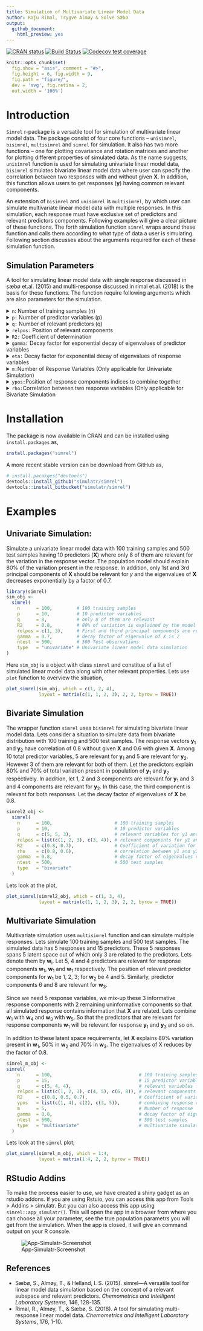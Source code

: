 ```yaml
---
title: Simulation of Multivariate Linear Model Data
author: Raju Rimal, Trygve Almøy & Solve Sæbø
output:
  github_document:
    html_preview: yes
---
```


[![CRAN status](https://www.r-pkg.org/badges/version/simrel)](https://cran.r-project.org/package=simrel)
[![Build Status](https://travis-ci.org/simulatr/simrel.svg?branch=master)](https://travis-ci.org/simulatr/simrel)
[![Codecov test coverage](https://codecov.io/gh/simulatr/simrel/branch/master/graph/badge.svg)](https://codecov.io/gh/simulatr/simrel?branch=master)

```r
knitr::opts_chunk$set(
  fig.show = "asis", comment = "#>",
  fig.height = 6, fig.width = 9,
  fig.path = "figure/",
  dev = 'svg', fig.retina = 2,
  out.width = '100%')
```

# Introduction
`Simrel` r-package is a versatile tool for simulation of multivariate linear model data. The package consist of four core functions -- `unisimrel`, `bisimrel`, `multisimrel` and `simrel` for simulation. It also has two more functions -- one for plotting covariance and rotation matrices and another for plotting different properties of simulated data. As the name suggests, `unisimrel` function is used for simulating univariate linear model data, `bisimrel` simulates bivariate linear model data where user can specify the correlation between two responses with and without given **X**. In addition, this function allows users to get responses (**y**) having common relevant components.

An extension of `bisimrel` and `unisimrel` is `multisimrel`, by which user can simulate multivariate linear model data with multiple responses. In this simulation, each response must have exclusive set of predictors and relevant predictors components. Following examples will give a clear picture of these functions. The forth simulation function `simrel` wraps around these function and calls them according to what type of data a user is simulating. Following section discusses about the arguments required for each of these simulation function.

## Simulation Parameters
A tool for simulating linear model data with single response discussed in sæbø et.al. (2015) and multi-response discussed in rimal et.al. (2018) is the basis for these functions. The function require following arguments which are also parameters for the simulation.

<details>
<summary><code>n</code>: Number of training samples (n)</summary>
An integer for number of training samples. For example: <code>n = 1000</code> simulates 1000 training observations.
</details>

<details>
<summary><code>p:</code> Number of predictor variables (p)</summary>
An integer for number of predictor variables. <code>p = 150</code> gives data with 150 predictor variables.
</details>

<details>
<summary><code>q:</code> Number of relevant predictors (q)</summary>
An integer for the number of predictor variables that are relevant for the response. For example: <code>q = 15</code> results 15 predictors out of <code>p</code> relevant for the response.
</details>

<details>
<summary><code>relpos:</code> Position of relevant components</summary>
A vector of position index of relevant principal components of <strong>x</strong>. For instance, <code>relpos = c(1, 2, 3, 5)</code> will give data with 4 relevant components at position 1, 2, 3 and 5.
</details>

<details>
<summary><code>R2:</code> Coefficient of determination</summary>
A decimal value between 0 and 1 specifying the coefficient of determination. Input of <code>R2 = 0.8</code> gives data with 0.8 coefficient of determination.
</details>

<details>
<summary><code>gamma:</code> Decay factor for exponential decay of eigenvalues of predictor variables</summary>
A numeric value greater than 0. It is a factor controlling exponential decay of eigenvalues of predictor variables. For <code>p</code> predictors, the eigenvalues are computed as <code>exp(-gamma(i-1))</code> for <code>i=1, 2, ..., p</code> so that, higher the value of <code>gamma</code> steeper will be the decay of eigenvalues. Since steeper eigenvalues corresponds to high multicollinearity in data, <code>gamma</code> also controls the multicollinearity present in the simulated data.

```r
library(ggplot2)
x <- 1:15
gamma <- c(0.2, 0.4, 0.8, 1.2)
lambda <- sapply(gamma, function(g) exp(-1 * g * (x - 1)))
colnames(lambda) <- gamma
dta <- as.data.frame(cbind(x, lambda))
dta <- reshape2::melt(dta, 1, variable.name = "gamma", value.name = "eigenvalues")
plt <- qplot(x, eigenvalues, color = gamma, geom = c("point", "line"), data = dta)
plt + theme(legend.position = "top")
```

</details>

<details>
<summary><code>eta:</code> Decay factor for exponential decay of eigenvalues of response variables</summary>
Similar to <code>gamma</code>, it is a factor controlling exponential decay of eigenvalues of response variables. For <code>m</code> responses, the eigenvalues are computed as <code>exp(-eta(j-1))</code> for <code>j=1, 2, ..., m</code> so that, higher the value of <code>eta</code> steeper will be the decay of eigenvalues.
</details>

<details>
<summary><code>m:</code>Number of Response Variables (Only applicable for Univariate Simulation)</summary>
An integer specifying the number of response variables to simulate. This is only applicable in Multivariate Simulation (<code>multisimrel</code>).
</details>

<details>
<summary><code>ypos:</code>Position of response components indices to combine together</summary>
The true dimension of response matrix containing the information can be smaller than the dimension that is defined by all the response variables. Lets suppose for an example that only two response components actually contains information that the predictor (or a subset of predictor) can explain. However, In the simulation data user might want 5 response variables that contains the same inforamtion contained in two latent component of the respone variables. The <code>ypos</code> parameters if specified as <code>list(c(1, 3), c(2, 4, 5))</code> will mix up the inforamtion in response component 1 with uninformative component 3 so that the response variable 1 and 3 contains the same information that was contained in response component 1. A similar description can be made for the second response component which is mixed with non-informative response components 4 and 5.
</details>

<details>
<summary><code>rho:</code>Correlation between two response variables (Only applicable for Bivariate Simulation</summary>
A vector of two numbers specifying the correlation between the the two response variable in bivariate simulation. The first number is for the correlation without the knownledge of predictors while the second number is for the correlation given the predictors. These values should be between the range of a correlation, i.e. -1 to 1.
</details>


# Installation
The package is now available in CRAN and can be installed using `install.packages` as,


```r
install.packages("simrel")
```

A more recent stable version can be download from GitHub as,

```r
# install.pacakges("devtools")
devtools::install_github("simulatr/simrel")
devtools::install_bitbucket("simulatr/simrel")
```


# Examples
## Univariate Simulation:
Simulate a univariate linear model data with 100 training samples and 500 test samples having 10 predictors (**X**) where only 8 of them are relevant for the variation in the response vector. The population model should explain 80% of the variation present in the response. In addition, only 1st and 3rd principal components of **X** should be relevant for *y* and the eigenvalues of **X** decreases exponentially by a factor of 0.7.

```r
library(simrel)
sim_obj <-
  simrel(
    n      = 100,         # 100 training samples
    p      = 10,          # 10 predictor variables
    q      = 8,           # only 8 of them are relevant
    R2     = 0.8,         # 80% of variation is explained by the model
    relpos = c(1, 3),     # First and third principal components are relevant
    gamma  = 0.7,         # decay factor of eigenvalue of X is 7
    ntest  = 500,         # 500 Test observations
    type   = "univariate" # Univariate linear model data simulation
)
```

Here `sim_obj` is a object with class `simrel` and constitue of a list of simulated linear model data along with other relevant properties. Lets use `plot` function to overview the situation,

```r
plot_simrel(sim_obj, which = c(1, 2, 4),
            layout = matrix(c(1, 1, 2, 3), 2, 2, byrow = TRUE))
```

## Bivariate Simulation
The wrapper function `simrel` uses `bisimrel` for simulating bivariate linear model data. Lets consider a situation to simulate data from bivariate distribution with 100 training and 500 test samples. The response vectors **y**<sub>1</sub> and **y**<sub>2</sub> have correlation of 0.8 without given **X** and 0.6 with given **X**. Among 10 total predictor variables, 5 are relevant for **y**<sub>1</sub> and 5 are relevant for **y**<sub>2</sub>. However 3 of them are relevant for both of them. Let the predictors explain 80% and 70% of total variation present in population of **y**<sub>1</sub> and **y**<sub>2</sub> respectively. In addition, let 1, 2 and 3 components are relevant for **y**<sub>1</sub> and 3 and 4 components are relevant for **y**<sub>2</sub>. In this case, the third component is relevant for both responses. Let the decay factor of eigenvalues of **X** be 0.8.

```r
simrel2_obj <-
  simrel(
    n      = 100,                       # 100 training samples
    p      = 10,                        # 10 predictor variables
    q      = c(5, 5, 3),                # relevant variables for y1 and y2
    relpos = list(c(1, 2, 3), c(3, 4)), # relevant components for y1 and y2
    R2     = c(0.8, 0.7),               # Coefficient of variation for y1 and y2
    rho    = c(0.8, 0.6),               # correlation between y1 and y2 with and without given X
    gamma  = 0.8,                       # decay factor of eigenvalues of X
    ntest  = 500,                       # 500 test samples
    type   = "bivariate"
  )
```

Lets look at the plot,

```r
plot_simrel(simrel2_obj, which = c(1, 3, 4),
            layout = matrix(c(1, 1, 2, 3), 2, 2, byrow = TRUE))
```

## Multivariate Simulation
Multivariate simulation uses `multisimrel` function and can simulate multiple responses. Lets simulate 100 training samples and 500 test samples. The simulated data has 5 responses and 15 predictors. These 5 responses spans 5 latent space out of which only 3 are related to the predictors. Lets denote them by **w**<sub>i</sub>. Let 5, 4 and 4 predictors are relevant for response components **w**<sub>1</sub>, **w**<sub>1</sub> and **w**<sub>1</sub> respectively. The position of relevant predictor components for **w**<sub>1</sub> be 1, 2, 3; for **w**<sub>2</sub> be 4 and 5. Similarly, predictor components 6 and 8 are relevant for **w**<sub>3</sub>.

Since we need 5 response variables, we mix-up these 3 informative response components with 2 remaining uninformative components so that all simulated response contains information that **X** are related. Lets combine **w**<sub>1</sub> with **w**<sub>4</sub> and **w**<sub>3</sub> with **w**<sub>5</sub>. So that the predictors that are relevant for response components **w**<sub>1</sub> will be relevant for response **y**<sub>1</sub> and **y**<sub>3</sub> and so on.

In addition to these latent space requirements, let **X** explains 80% variation present in **w**<sub>1</sub>, 50% in **w**<sub>2</sub> and 70% in **w**<sub>3</sub>. The eigenvalues of X reduces by the factor of 0.8.


```r
simrel_m_obj <-
simrel(
    n      = 100,                                # 100 training samples
    p      = 15,                                 # 15 predictor variables
    q      = c(5, 4, 4),                         # relevant variables for w1, w2 and w3
    relpos = list(c(1, 2, 3), c(4, 5), c(6, 8)), # relevant components for w1, w2 and y3
    R2     = c(0.8, 0.5, 0.7),                   # Coefficient of variation for w1, w2 and y3
    ypos   = list(c(1, 4), c(2), c(3, 5)),       # combining response components together
    m      = 5,                                  # Number of response
    gamma  = 0.8,                                # decay factor of eigenvalues of X
    ntest  = 500,                                # 500 test samples
    type   = "multivariate"                      # multivariate simulation
  )
```

Lets look at the `simrel` plot;

```r
plot_simrel(simrel_m_obj, which = 1:4,
            layout = matrix(1:4, 2, 2, byrow = TRUE))
```

## RStudio Addins
To make the process easier to use, we have created a shiny gadget as an rstudio addons. If you are using Rstuio, you can access this app from Tools > Addins > simulatr. But you can also access this app using `simrel::app_simulatr()`. This will open the app in a browser from where you can choose all your parameter, see the true population parametrs you will get from the simulation. When the app is closed, it will give an command output on your R console.

![App-Simulatr-Screenshot](figure/AppSimrel.png)

## References
- Sæbø, S., Almøy, T., & Helland, I. S. (2015). simrel—A versatile tool for linear model data simulation based on the concept of a relevant subspace and relevant predictors. <em>Chemometrics and Intelligent Laboratory Systems</em>, 146, 128-135.
- Rimal, R., Almøy, T., & Sæbø, S. (2018). A tool for simulating multi-response linear model data. <em>Chemometrics and Intelligent Laboratory Systems</em>, 176, 1-10.
